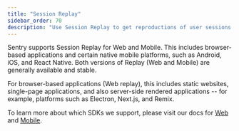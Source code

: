 ```yaml
---
title: "Session Replay"
sidebar_order: 70
description: "Use Session Replay to get reproductions of user sessions to improve your app experience."
---
```


Sentry supports Session Replay for Web and Mobile. This includes browser-based applications and certain native mobile platforms, such as Android, iOS, and React Native. Both versions of Replay (Web and Mobile) are generally available and stable.

For browser-based applications (Web replay), this includes static websites, single-page applications, and also server-side rendered applications -- for example, platforms such as Electron, Next.js, and Remix.

To learn more about which SDKs we support, please visit our docs for [Web](web/#supported-sdks) and [Mobile](mobile/#sdks-supported).

<PageGrid />
